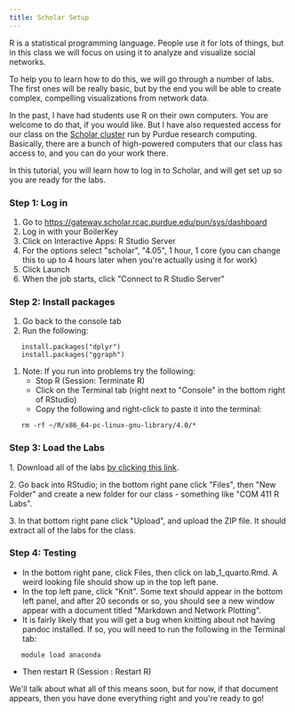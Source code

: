 ```yaml
---
title: Scholar Setup
---
```

R is a statistical programming language. People use it for lots of
things, but in this class we will focus on using it to analyze and
visualize social networks.

To help you to learn how to do this, we will go through a number of
labs. The first ones will be really basic, but by the end you will be
able to create complex, compelling visualizations from network data.

In the past, I have had students use R on their own computers. You are
welcome to do that, if you would like. But I have also requested access
for our class on the [Scholar
cluster](https://www.rcac.purdue.edu/compute/scholar) run by Purdue
research computing. Basically, there are a bunch of high-powered
computers that our class has access to, and you can do your work there.

In this tutorial, you will learn how to log in to Scholar, and will get
set up so you are ready for the labs.

### Step 1: Log in {#step_1_log_in}

1.  Go to <https://gateway.scholar.rcac.purdue.edu/pun/sys/dashboard>
2.  Log in with your BoilerKey
3.  Click on Interactive Apps: R Studio Server
4.  For the options select \"scholar\", \"4.05\", 1 hour, 1 core (you
    can change this to up to 4 hours later when you\'re actually using
    it for work)
5.  Click Launch
6.  When the job starts, click \"Connect to R Studio Server\"

### Step 2: Install packages {#step_2_install_packages}

1.  Go back to the console tab
2.  Run the following:

`   install.packages("dplyr")`\
`   install.packages("ggraph")`

1.  Note: If you run into problems try the following:
    -   Stop R (Session: Terminate R)
    -   Click on the Terminal tab (right next to \"Console\" in the
        bottom right of RStudio)
    -   Copy the following and right-click to paste it into the
        terminal:

`   rm -rf ~/R/x86_64-pc-linux-gnu-library/4.0/*`

### Step 3: Load the Labs {#step_3_load_the_labs}

1\. Download all of the labs [by clicking this
link](https://jeremydfoote.com/Communication-and-Social-Networks/r_lab_assignments/r_labs.zip).

2\. Go back into RStudio; in the bottom right pane click \"Files\", then
\"New Folder\" and create a new folder for our class - something like
\"COM 411 R Labs\".

3\. In that bottom right pane click \"Upload\", and upload the ZIP file.
It should extract all of the labs for the class.

### Step 4: Testing {#step_4_testing}

-   In the bottom right pane, click Files, then click on
    lab_1_quarto.Rmd. A weird looking file should show up in the top
    left pane.
-   In the top left pane, click \"Knit\". Some text should appear in the
    bottom left panel, and after 20 seconds or so, you should see a new
    window appear with a document titled \"Markdown and Network
    Plotting\".
-   It is fairly likely that you will get a bug when knitting about not
    having pandoc installed. If so, you will need to run the following
    in the Terminal tab:

`   module load anaconda`

-   Then restart R (Session : Restart R)

We\'ll talk about what all of this means soon, but for now, if that
document appears, then you have done everything right and you\'re ready
to go!
